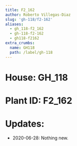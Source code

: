 ```yaml
---
title: F2_162
author: Roberto Villegas-Diaz
slug: 'gh-118/f2-162'
aliases:
  - gh_118-f2_162
  - gh-118-f2-162
  - gh118-f2162
extra_crumbs:
  name: GH118
  path: /label/gh-118
---
```


# **House**: GH_118
# **Plant ID**: F2_162
# **Updates**: 
 - 2020-06-28: Nothing new.
